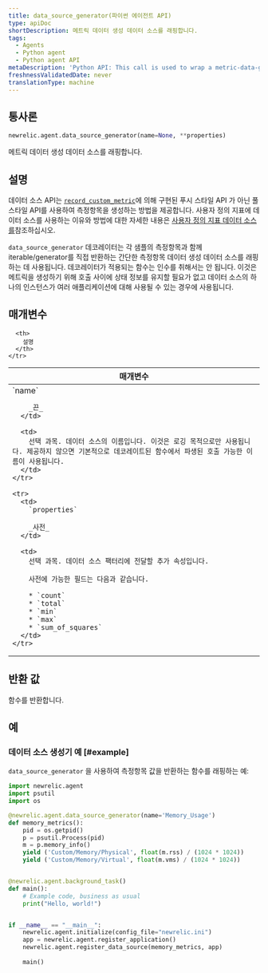 ```yaml
---
title: data_source_generator(파이썬 에이전트 API)
type: apiDoc
shortDescription: 메트릭 데이터 생성 데이터 소스를 래핑합니다.
tags:
  - Agents
  - Python agent
  - Python agent API
metaDescription: 'Python API: This call is used to wrap a metric-data-generating data source.'
freshnessValidatedDate: never
translationType: machine
---
```


## 통사론

```py
newrelic.agent.data_source_generator(name=None, **properties)
```

메트릭 데이터 생성 데이터 소스를 래핑합니다.

## 설명

[](/docs/agents/python-agent/supported-features/python-custom-metrics#push-versus-pull-interfaces)데이터 소스 API는 [`record_custom_metric`](/docs/agents/python-agent/python-agent-api/record_custom_metric)에 의해 구현된 푸시 스타일 API 가 아닌 풀 스타일 API를 사용하여 측정항목을 생성하는 방법을 제공합니다. 사용자 정의 지표에 데이터 소스를 사용하는 이유와 방법에 대한 자세한 내용은 [사용자 정의 지표 데이터 소스를](/docs/agents/python-agent/supported-features/python-custom-metrics#custom-metric-data-sources)참조하십시오.

`data_source_generator` 데코레이터는 각 샘플의 측정항목과 함께 iterable/generator를 직접 반환하는 간단한 측정항목 데이터 생성 데이터 소스를 래핑하는 데 사용됩니다. 데코레이터가 적용되는 함수는 인수를 취해서는 안 됩니다. 이것은 메트릭을 생성하기 위해 호출 사이에 상태 정보를 유지할 필요가 없고 데이터 소스의 하나의 인스턴스가 여러 애플리케이션에 대해 사용될 수 있는 경우에 사용됩니다.

## 매개변수

<table>
  <thead>
    <tr>
      <th width="25%">
        매개변수
      </th>

      <th>
        설명
      </th>
    </tr>
  </thead>

  <tbody>
    <tr>
      <td>
        `name`

        _끈_
      </td>

      <td>
        선택 과목. 데이터 소스의 이름입니다. 이것은 로깅 목적으로만 사용됩니다. 제공하지 않으면 기본적으로 데코레이트된 함수에서 파생된 호출 가능한 이름이 사용됩니다.
      </td>
    </tr>

    <tr>
      <td>
        `properties`

        _사전_
      </td>

      <td>
        선택 과목. 데이터 소스 팩터리에 전달할 추가 속성입니다.

        사전에 가능한 필드는 다음과 같습니다.

        * `count`
        * `total`
        * `min`
        * `max`
        * `sum_of_squares`
      </td>
    </tr>
  </tbody>
</table>

## 반환 값

함수를 반환합니다.

## 예

### 데이터 소스 생성기 예 [#example]

`data_source_generator` 을 사용하여 측정항목 값을 반환하는 함수를 래핑하는 예:

```py
import newrelic.agent
import psutil
import os

@newrelic.agent.data_source_generator(name='Memory_Usage')
def memory_metrics():
    pid = os.getpid()
    p = psutil.Process(pid)
    m = p.memory_info()
    yield ('Custom/Memory/Physical', float(m.rss) / (1024 * 1024))
    yield ('Custom/Memory/Virtual', float(m.vms) / (1024 * 1024))


@newrelic.agent.background_task()
def main():
    # Example code, business as usual
    print("Hello, world!")


if __name__ == "__main__":
    newrelic.agent.initialize(config_file="newrelic.ini")
    app = newrelic.agent.register_application()
    newrelic.agent.register_data_source(memory_metrics, app)
    
    main()
```
